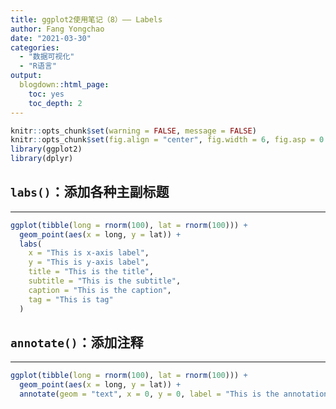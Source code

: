 ```yaml
---
title: ggplot2使用笔记（8）—— Labels
author: Fang Yongchao
date: "2021-03-30"
categories:
  - "数据可视化"
  - "R语言"
output:
  blogdown::html_page:
    toc: yes
    toc_depth: 2
---
```


```r
knitr::opts_chunk$set(warning = FALSE, message = FALSE)
knitr::opts_chunk$set(fig.align = "center", fig.width = 6, fig.asp = 0.7)
library(ggplot2)
library(dplyr)
```


## `labs()`：添加各种主副标题

--------------------------

```r
ggplot(tibble(long = rnorm(100), lat = rnorm(100))) + 
  geom_point(aes(x = long, y = lat)) +
  labs(
    x = "This is x-axis label", 
    y = "This is y-axis label",
    title = "This is the title",
    subtitle = "This is the subtitle",
    caption = "This is the caption",
    tag = "This is tag"
  )
```

## `annotate()`：添加注释

-------------------------

```r
ggplot(tibble(long = rnorm(100), lat = rnorm(100))) + 
  geom_point(aes(x = long, y = lat)) +
  annotate(geom = "text", x = 0, y = 0, label = "This is the annotation", color = "blue")
```
